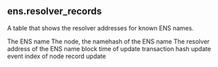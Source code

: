 ## ens.resolver_records 
A table that shows the resolver addresses for known ENS names.


<ParamField path="name">
The ENS name
</ParamField>
<ParamField path="node">
The node, the namehash of the ENS name
</ParamField>
<ParamField path="address">
The resolver address of the ENS name
</ParamField>
<ParamField path="block_time">
block time of update
</ParamField>
<ParamField path="tx_hash">
transaction hash update
</ParamField>
<ParamField path="evt_index">
event index of node record update
</ParamField>
